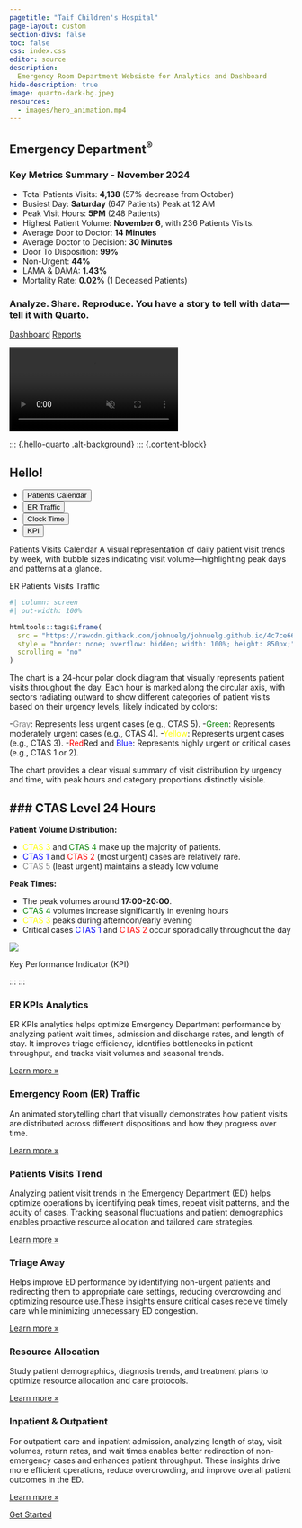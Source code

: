 ```yaml
---
pagetitle: "Taif Children's Hospital"
page-layout: custom
section-divs: false
toc: false
css: index.css
editor: source
description: 
  Emergency Room Department Websiste for Analytics and Dashboard
hide-description: true
image: quarto-dark-bg.jpeg
resources: 
  - images/hero_animation.mp4
---
```


::: {.hero-banner}


::: {.content-block}

::: {.hero-text}
# Emergency Department^[®]{.trademark}^ {.mt-1}

### Key Metrics Summary - November 2024

- Total Patients Visits: **4,138** (57% decrease from October)
- Busiest Day: **Saturday** (647 Patients) Peak at 12 AM
- Peak Visit Hours: **5PM** (248 Patients)
- Highest Patient Volume: **November 6**, with 236 Patients Visits.
- Average Door to Doctor: **14 Minutes**
- Average Doctor to Decision: **30 Minutes**
- Door To Disposition: **99%** 
- Non-Urgent: **44%**
- LAMA & DAMA: **1.43%**
- Mortality Rate: **0.02%** (1 Deceased Patients)

### Analyze. Share. Reproduce. You have a story to tell with data---tell it with Quarto.

::: {.hero-buttons}
[Dashboard](){.btn-action-primary .btn-action .btn .btn-success .btn-lg role="button"}
[Reports](){#btn-guide .btn-action .btn .btn-info .btn-lg role="button"}
::: 
:::

::: {.hero-animation}

<video autoplay muted playsinline loop>
<source src="images/hero_animation.mp4" type="video/mp4"/>
</video>
:::

:::


:::


::: {.hello-quarto .alt-background}
::: {.content-block}

::: {.hello-quarto-banner}
# Hello!  
<ul class="nav nav-pills" id="hello-quarto-tab" role="tablist">
  <li class="nav-item" role="presentation">
    <button class="nav-link active" id="python-tab" data-bs-toggle="tab" data-bs-target="#python" type="button" role="tab" aria-controls="python" aria-selected="true">Patients Calendar</button>
  </li>
  <li class="nav-item" role="presentation">
    <button class="nav-link" id="knitr-tab" data-bs-toggle="tab" data-bs-target="#knitr" type="button" role="tab" aria-controls="knitr" aria-selected="false">ER Traffic</button>
  </li>
  <li class="nav-item" role="presentation">
    <button class="nav-link" id="julia-tab" data-bs-toggle="tab" data-bs-target="#julia" type="button" role="tab" aria-controls="julia" aria-selected="false">Clock Time</button>
  </li>
  <li class="nav-item" role="presentation">
    <button class="nav-link" id="observable-tab" data-bs-toggle="tab" data-bs-target="#observable" type="button" role="tab" aria-controls="observable" aria-selected="false">KPI</button>
  </li>
</ul>
:::

<div class="tab-content" id="hello-quarto-tabcontent">

<div class="tab-pane fade  show active" id="python" role="tabpanel" aria-labelledby="python-tab">

Patients Visits Calendar A visual representation of daily patient visit trends by week, with bubble sizes indicating visit volume—highlighting peak days and patterns at a glance.

::: {.grid style="max-height: 512px;"}
::: {.g-col-12}

:::
:::





</div>

<div class="tab-pane fade" id="knitr" role="tabpanel" aria-labelledby="knitr-tab">

ER Patients Visits Traffic

::: {.grid}
::: {.g-col-12}

```r
#| column: screen
#| out-width: 100%

htmltools::tags$iframe(
  src = "https://rawcdn.githack.com/johnuelg/johnuelg.github.io/4c7ce666a511ef38ca747927b6777aa995bc6145/interactive/patients_traffic.html",
  style = "border: none; overflow: hidden; width: 100%; height: 850px;",
  scrolling = "no"
)
```

:::
:::



</div>

<div class="tab-pane fade" id="julia" role="tabpanel" aria-labelledby="julia-tab">

The chart is a 24-hour polar clock diagram that visually represents patient visits throughout the day. Each hour is marked along the circular axis, with sectors radiating outward to show different categories of patient visits based on their urgency levels, likely indicated by colors:

-<span style="color: gray;">Gray</span>: Represents less urgent cases (e.g., CTAS 5).
-<span style="color: green;">Green</span>: Represents moderately urgent cases (e.g., CTAS 4).
-<span style="color: yellow;">Yellow</span>: Represents urgent cases (e.g., CTAS 3).
-<span style="color: red;">Red</span>Red and <span style="color: blue;">Blue</span>: Represents highly urgent or critical cases (e.g., CTAS 1 or 2).

The chart provides a clear visual summary of visit distribution by urgency and time, with peak hours and category proportions distinctly visible.

::: {.grid}
::: {.g-col-lg-6 .g-col-12}

### CTAS Level 24 Hours
---

**Patient Volume Distribution:**

- <span style="color: yellow;">CTAS 3</span> and <span style="color: green;">CTAS 4</span>  make up the majority of patients.
- <span style="color: blue;">CTAS 1</span> and <span style="color: red;">CTAS 2</span> (most urgent) cases are relatively rare.
- <span style="color: gray;">CTAS 5</span> (least urgent) maintains a steady low volume


**Peak Times:**

- The peak volumes around **17:00-20:00**.
- <span style="color: green;">CTAS 4</span> volumes increase significantly in evening hours
- <span style="color: yellow;">CTAS 3</span> peaks during afternoon/early evening
- Critical cases <span style="color: blue;">CTAS 1</span> and <span style="color: red;">CTAS 2</span> occur     sporadically throughout the day


:::

::: {.g-col-lg-6 .g-col-12}
![](images/24clock.png){.hello-output fig-alt="24 hours time."}
:::
:::

</div>

<div class="tab-pane fade" id="observable" role="tabpanel" aria-labelledby="observable-tab">

Key Performance Indicator (KPI)



::: {.grid}
::: {.g-col-12}


:::
:::

</div>





::: {.grid}


:::
:::
:::


::: {.content-block}
::: {.features}

::: {.feature}
### ER KPIs Analytics
ER KPIs analytics helps optimize Emergency Department performance by analyzing patient wait times, admission and discharge rates, and length of stay. It improves triage efficiency, identifies bottlenecks in patient throughput, and tracks visit volumes and seasonal trends.

::: {.learn-more}
[Learn more »]()
:::
:::

::: {.feature}
### Emergency Room (ER) Traffic
An animated storytelling chart that visually demonstrates how patient visits are distributed across different dispositions and how they progress over time.

::: {.learn-more}
[Learn more »]()
:::
:::

::: {.feature}
### Patients Visits Trend 
Analyzing patient visit trends in the Emergency Department (ED) helps optimize operations by identifying peak times, repeat visit patterns, and the acuity of cases. Tracking seasonal fluctuations and patient demographics enables proactive resource allocation and tailored care strategies.

::: {.learn-more}
[Learn more »]()
:::
:::

::: {.feature}
### Triage Away
Helps improve ED performance by identifying non-urgent patients and redirecting them to appropriate care settings, reducing overcrowding and optimizing resource use.These insights ensure critical cases receive timely care while minimizing unnecessary ED congestion.

::: {.learn-more}
[Learn more »]()
:::
:::

::: {.feature}
### Resource Allocation
Study patient demographics, diagnosis trends, and treatment plans to optimize resource allocation and care protocols.


::: {.learn-more}
[Learn more »]()
:::
:::

::: {.feature}
### Inpatient & Outpatient
For outpatient care and inpatient admission, analyzing length of stay, visit volumes, return rates, and wait times enables better redirection of non-emergency cases and enhances patient throughput. These insights drive more efficient operations, reduce overcrowding, and improve overall patient outcomes in the ED.

::: {.learn-more}
[Learn more »]()
:::
:::

:::
:::


::: {.get-started .alt-background}
::: {.content-block}

[Get Started](){.btn-action-primary  .btn-action .btn .btn-success .btn-lg role="button" style="margin-top: 1em;"}

:::
:::